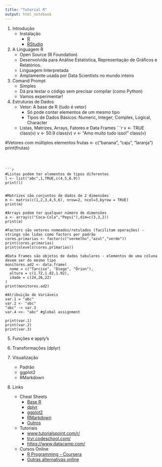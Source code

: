 ```yaml
---
title: "Tutorial R"
output: html_notebook
---
```



1. Introdução
    + Instalação
        + [R](https://www.r-project.org/)
        + [RStudio](https://www.rstudio.com/products/rstudio/download/)

2. A Linguagem R
    + Open Source (R Foundation)
    + Desenvolvida para Análise Estatística, Representação de Gráficos e Relatórios.
    + Linguagem Interpretada
    + Amplamente usada por Data Scientists no mundo inteiro
  
3. Comand Prompt
    + Simples
    + Dá pra testar o código sem precisar compilar (como Python)
    + Vamos experimentar!

4. Estruturas de Dados
    + Vetor: A base de R (tudo é vetor)
        + Só pode conter elementos de um mesmo tipo
        + Tipos de Dados Básicos: Numeric, Integer, Complex, Logical, Character
    + Listas, Matrizes, Arrays, Fatores e Data Frames
```r
v <- TRUE
class(v)
v <- 50.9
class(v)
v <- "Amo muito tudo isso!"
class(v)

#Vetores com múltiplos elementos
frutas <- c("banana", "caju", "laranja")
print(frutas)
```

  
  
```r
#Listas podem ter elementos de tipos diferentes
l <- list("abc",1,TRUE,c(4.5,6.9))
print(l)


#Matrizes são conjuntos de dados de 2 dimensões
m <- matrix(c(1,2,3,4,5,6), nrow=2, ncol=3,byrow = TRUE)
print(m)

#Arrays podem ter qualquer número de dimensões
a <- array(c("Coca-Cola","Pepsi"),dim=c(3,3,2))
print(a)

#Factors são vetores nomeados/rotulados (facilitam operações) - strings são lidas como factors por padrão
cores.primarias <- factor(c("vermelho","azul","verde"))
print(cores.primarias)
print(nlevels(cores.primarias))

#Data Frames são objetos de dados tabulares - elementos de uma coluna devem ser do mesmo tipo
monitores.ad2 <- data.frame(
  nome = c("Tarciso", "Diego", "Órion"),
  altura = c(1.72,1.82,1.92),
  idade = c(24,26,22)
)
print(monitores.ad2)

#Atribuição de Variáveis
var.1 = "abc"
var.2 <- "abc"
"abc" -> var.3
var.4 <<- "abc" #global assignment

print(var.1)
print(var.2)
print(var.3)

```


5. Funções e apply’s

6. Transformações (dplyr)

7. Visualização
    + Padrão
    + ggplot2
    + RMarkdown
    
8. Links
    + Cheat Sheets
        + [Base R](https://www.rstudio.com/wp-content/uploads/2016/10/r-cheat-sheet-3.pdf)
        + [dplyr](https://www.rstudio.com/wp-content/uploads/2015/02/data-wrangling-cheatsheet.pdf)
        + [ggplot2](https://www.rstudio.com/wp-content/uploads/2015/03/ggplot2-cheatsheet.pdf)
        + [RMarkdown](https://www.rstudio.com/wp-content/uploads/2015/02/rmarkdown-cheatsheet.pdf)
        + [Outros](https://www.rstudio.com/resources/cheatsheets/)
    + Tutoriais
        + [www.tutorialspoint.com/r/](www.tutorialspoint.com/r/)
        + [tryr.codeschool.com/](tryr.codeschool.com/)
        + [https://www.datacamp.com/](https://www.datacamp.com/)
    + Cursos Online
        + [R Programming - Coursera](https://www.coursera.org/learn/r-programming)
        + [Outras alternativas online](http://www.skilledup.com/articles/5-free-courses-learning-r-programming)
      




